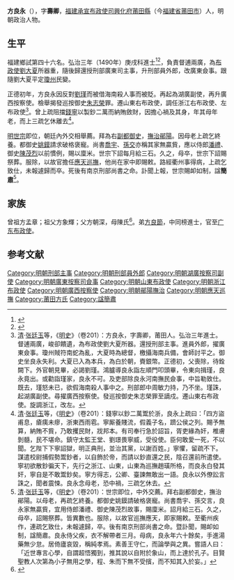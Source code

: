 {{明清人物信息框
| 姓名 = 方良永
| 原名 =
| 圖片名稱= 
| 圖片大小 =
| 圖片說明 = 
| 最高職務 = 南京刑部尚書
| 國家 = 大明 
| 爵位 =
| 籍貫 = 福建興化府莆田縣
| 族裔 = 
| 字號 = 字壽卿，號松厓
| 諡號 = 簡肅
| 出生日期 = 天順五年（1461年）
| 出生地點 = 福建興化府莆田縣
| 逝世日期 = 嘉靖六年（1527年）
| 逝世地點 = 福建興化府莆田縣
| 墓葬 =
| 配偶 = 
| 親屬 = （弟）[[方良節|方良節]]
| 出身 =
* 弘治三年庚戌科進士出身
| 經歷 =
| 著作 =  
*《方簡肅文集》10卷
}}
'''方良永'''（{{bd|1461年||1527年|catIdx=}}），字'''壽卿'''，[[福建承宣布政使司|福建承宣布政使司]][[興化府|興化府]][[莆田縣|莆田縣]]（今[[福建省|福建省]][[莆田市|莆田市]]）人，明朝政治人物。

== 生平 ==
福建鄉試第四十六名。弘治三年（1490年）庚戌科進士<ref>{{Cite book|title=《[[皇明贡举考|皇明贡举考]]》卷五|last=（明）[[张朝瑞|张朝瑞]]|first=|publisher=《续修四库全书》史部第828册|year=|isbn=|location=|pages=}}</ref><ref>{{Cite book|title=贡举志五种 上|last=鲁小俊，江俊伟著|first=|publisher=武汉：武汉大学出版社|year=2009|isbn=978-7-307-07043-1|location=|pages=}}</ref>，負責督逋兩廣，為[[布政使|布政使]][[劉大夏|劉大夏]]所器重，隨後歸還授刑部廣東司主事，升刑部員外郎，改廣東僉事。跟隨劉大夏平定[[瓊州|瓊州]]民變。

正德初年，方良永因反對[[劉瑾|劉瑾]]而被借海南殺人事而被貶。再起為湖廣副使，再升廣西按察使。檢舉揭發巡按御史[[朱志榮|朱志榮]]罪。遷山東右布政使，調任浙江右布政使、左布政使<ref>[[清|清]]·[[张廷玉|张廷玉]]等，《[[明史|明史]]》（卷201）：方良永，字壽卿，莆田人。弘治三年進士。督逋兩廣，峻卻饋遺，為布政使劉大夏所器。還授刑部主事。進員外郎，擢廣東僉事。瓊州賊符南蛇為亂，大夏時為總督，檄攝海南兵備，會師討平之。御史坐良永失利。大夏已入為本兵，為白於朝，賚銀幣。正德初，父喪除，待銓闕下。外官朝見畢，必謁劉瑾。鴻臚導良永詣左順門叩頭畢，令東向揖瑾，良永竟出。或勸詣瑾家，良永不可。及吏部除良永河南撫民僉事，中旨勒致仕。既去，瑾怒未已，欲假海南殺人事中之。刑部郎中周敏力持，乃不坐。瑾誅，起湖廣副使。尋擢廣西按察使。發巡按御史朱志榮罪至謫戍。遷山東右布政使。旋調浙江，改左。</ref>。曾上疏阻擋[[錢寧|錢寧]]以製鈔二萬而納賄斂財，因擔心禍及其身，年其母年老，而上三疏乞休離去<ref>[[清|清]]·[[张廷玉|张廷玉]]等，《[[明史|明史]]》（卷201）：錢寧以鈔二萬鬻於浙，良永上疏曰：「四方盜甫息，瘡痍未瘳，浙東西雨雹。寧厮養賤流，假義子名，躋公侯之列。賜予無算，納賄不貲，乃敢攫民財，戕邦本。有司奉行急於詔旨，胥吏緣為奸，椎膚剝髓，民不堪命。鎮守太監王堂、劉璟畏寧威，受役使。臣何敢愛一死，不以聞。乞陛下下寧詔獄，明正典刑，並治其黨，以謝百姓。」寧懼，留疏不下。謀遣校尉捕假勢鬻鈔者，以自飾於帝，而請以鈔直還之民，陰召還前所遣使。寧初欲散鈔徧天下，先行之浙江、山東，山東為巡撫趙璜所格，而良永白發其奸，寧自是不敢鬻鈔矣。寧方得志，公卿、臺諫無敢出一語。良永以外僚訟言誅之，聞者震悚。良永念母老，恐中禍，三疏乞休去。</ref>。

[[明世宗|明世宗]]即位，朝廷內外交相舉薦。拜為右[[副都御史|副都御史]]，[[鄖陽撫治|撫治鄖陽]]。因母老上疏乞終養。都御史[[姚鏌|姚鏌]]請求破格褒寵。尚書[[喬宇|喬宇]]、[[孫交|孫交]]亦稱其家無贏貲，應以侍郎[[潘禮|潘禮]]、御史[[陳茂烈|陳茂烈]]以前慣例，賜以廩米。世宗下詔每月給三石。久之，母卒，世宗下詔賜祭葬。服除，以故官擔任[[應天巡撫|應天巡撫]]，他尚在家中即賜敕。路經衢州事得病，上疏乞致仕，未報遽歸而卒。死後有南京刑部尚書之命。訃聞上報，世宗賜卹如制，諡'''簡肅'''<ref>[[清|清]]·[[张廷玉|张廷玉]]等，《[[明史|明史]]》（卷201）：世宗即位，中外交薦。拜右副都御史，撫治鄖陽。以母老，再疏乞終養。都御史姚鏌請破格褒寵。尚書喬宇、孫交言，良永家無贏貲，宜用侍郎潘禮、御史陳茂烈故事，賜廩米。詔月給三石。久之，母卒，詔賜祭葬。皆異數也。服除，以故官巡撫應天，即家賜敕。至衢州疾作，連疏乞致仕，未報遽歸，卒。後有南京刑部尚書之命。暨訃聞，賜卹如制，諡簡肅。良永侍父疾，衣不解帶者三月。母病，良永年六十餘矣，手進湯藥無少怠。居倚廬哀毀，稱純孝焉。素善王守仁，而論學與之異。嘗語人曰：「近世專言心學，自謂超悟獨到，推其說以自附於象山，而上達於孔子。目賢聖教人次第為小子無用之學，程、朱而下無不受擯，而不知其入於妄。」</ref>。

==家族==
曾祖方孟章；祖父方象輝；父方朝深，母陳氏<ref>{{Cite book|title=天一阁藏明代科举录选刊 登科录 点校本|last=龚延明主编|first=|publisher=宁波出版社|year=2016|isbn=978-7-5526-2320-8|location=宁波|pages=|quote=《天一閣藏明代科舉錄選刊.登科錄》之《弘治三年庚戌科進士登科錄》}}</ref>。弟[[方良節|方良節]]，中同榜進士，官至[[广东|广东]][[布政使|布政使]]。

==参考文献==
{{reflist}}

{{弘治三年庚戌科殿試金榜}}
{{DEFAULTSORT:Fang方}}
[[Category:明朝刑部主事|Category:明朝刑部主事]]
[[Category:明朝刑部員外郎|Category:明朝刑部員外郎]]
[[Category:明朝湖廣按察司副使|Category:明朝湖廣按察司副使]]
[[Category:明朝廣東按察司僉事|Category:明朝廣東按察司僉事]]
[[Category:明朝山東布政使|Category:明朝山東布政使]]
[[Category:明朝浙江布政使|Category:明朝浙江布政使]]
[[Category:明朝廣西按察使|Category:明朝廣西按察使]]
[[Category:明朝鄖陽撫治|Category:明朝鄖陽撫治]]
[[Category:明朝應天巡撫|Category:明朝應天巡撫]]
[[Category:莆田方氏|Category:莆田方氏]]
[[Category:諡簡肅|Category:諡簡肅]]